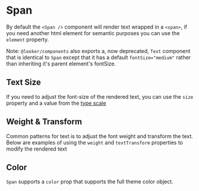 
<Meta component={Span} title="Docs/Span" />

# Span

By default the `<Span />` component will render text wrapped in a `<span>`, if you need another html element for semantic purposes you can use the `element` property.

Note: `@looker/components` also exports a, now deprecated, `Text` component that is identical to `Span` except that it has a default `fontSize="medium"` rather than inheriting it's parent element's fontSize.

<Editor code={storyBasic} />

## Text Size

If you need to adjust the font-size of the rendered text, you can use the `size` property and a value from the [type scale](/#!/Typography)

<Editor code={storyXXXXLarge} />

## Weight & Transform

Common patterns for text is to adjust the font weight and transform the text. Below are examples of using the `weight` and `textTransform` properties to modify the rendered text

<Editor code={storyTextTransform} />
<Editor code={storyBold} />

## Color

`Span` supports a `color` prop that supports the full theme color object.

<Editor code={storyColor} />

<ArgsTable of={Span} exclude={excludedProps} />
